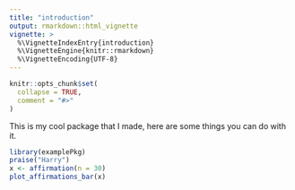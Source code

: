 ```yaml
---
title: "introduction"
output: rmarkdown::html_vignette
vignette: >
  %\VignetteIndexEntry{introduction}
  %\VignetteEngine{knitr::rmarkdown}
  %\VignetteEncoding{UTF-8}
---
```


```r
knitr::opts_chunk$set(
  collapse = TRUE,
  comment = "#>"
)
```

This is my cool package that I made, here are some things you can do with it.

```r
library(examplePkg)
praise("Harry")
x <- affirmation(n = 30)
plot_affirmations_bar(x)
```
